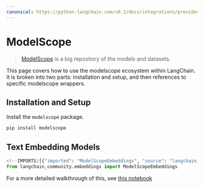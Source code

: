 ```yaml
---
canonical: https://python.langchain.com/v0.2/docs/integrations/providers/modelscope/
---
```


# ModelScope

>[ModelScope](https://www.modelscope.cn/home) is a big repository of the models and datasets.

This page covers how to use the modelscope ecosystem within LangChain.
It is broken into two parts: installation and setup, and then references to specific modelscope wrappers.

## Installation and Setup

Install the `modelscope` package.
 
```bash
pip install modelscope
```


## Text Embedding Models


```python
<!--IMPORTS:[{"imported": "ModelScopeEmbeddings", "source": "langchain_community.embeddings", "docs": "https://api.python.langchain.com/en/latest/embeddings/langchain_community.embeddings.modelscope_hub.ModelScopeEmbeddings.html", "title": "ModelScope"}]-->
from langchain_community.embeddings import ModelScopeEmbeddings
```

For a more detailed walkthrough of this, see [this notebook](/docs/integrations/text_embedding/modelscope_hub)